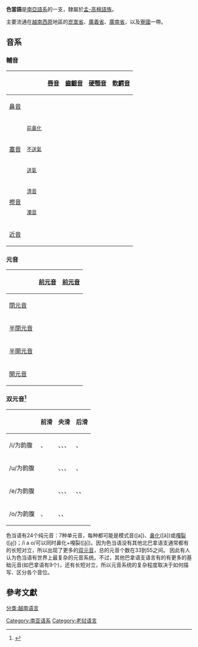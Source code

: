 {{Infobox language
|name=色当语
|states={{VNM}}<br />{{LAO}}
|region={{VNM}}[[崑嵩省|崑嵩省]]、[[广南省|广南省]]、[[广义省|广义省]]
|ethnicity=[[色当族|色当族]]
|speakers=9.752万
|date=2007
|ref=e18
|familycolor=Austro-Asiatic
|fam2=[[巴拿语支|巴拿语支]]
|fam3=北部
|fam4=色当-祖查语支
|iso2=mkh
|iso3=sed
|glotto=seda1262
|glottorefname=Sedang
|notice=IPA
}}

'''色當語'''是[[南亞語系|南亞語系]]的一支，隸屬於[[孟-高棉語族|孟-高棉語族]]。

主要流通在[[越南|越南]][[西原|西原]]地區的[[崑嵩省|崑嵩省]]、[[廣義省|廣義省]]、[[廣南省|廣南省]]，以及[[寮國|寮國]]一帶。

==音系==
===輔音===
{| class=wikitable style=text-align:center
! colspan=2|
! [[唇音|唇音]]
! [[齒齦音|齒齦音]]
! [[硬顎音|硬顎音]]
! [[軟齶音|軟齶音]]
! [[聲門音|聲門音]]
|-
! colspan=2| [[鼻音_(辅音)|鼻音]]
| {{IPA|m}}
| {{IPA|n}}
| {{IPA|ɲ}}
| {{IPA|ŋ}}
|
|-
! rowspan=3| [[塞音|塞音]]
! <small>[[前鼻化|前鼻化]]</small>
| {{IPA|mb}}
| {{IPA|nd}}
| {{IPA|ndʑ}}
| {{IPA|ŋɡ}}
|  
|-
! <small>[[不送氣|不送氣]]
| {{IPA|p}}
| {{IPA|t}}
| {{IPA|tɕ}}
| {{IPA|k}}
| {{IPA|ʔ}}
|-
! <small>[[送氣|送氣]]</small>
| {{IPA|pʰ}}
| {{IPA|tʰ}}
| {{IPA|tɕʰ}}
| {{IPA|kʰ}}
|
|-
! rowspan=2| [[擦音|擦音]]
! <small>[[清音|清音]]</small>
| {{IPA|f}}
| {{IPA|s}}
|
| {{IPA|x}}
| {{IPA|h}}
|-
! <small>[[濁音|濁音]]</small>
| {{IPA|v}}
| {{IPA|z}}
|
| {{IPA|ɣ}}
|
|-
! colspan=2| [[近音|近音]]
| {{IPA|w}}
| {{IPA|l}}
| {{IPA|j}}
|
|
|}

===元音===
{| class=wikitable style=text-align:center
! colspan=2|
![[前元音|前元音]]
![[前元音|前元音]]
![[後元音|後元音]]
|-
! colspan=2| [[閉元音|閉元音]]
| {{IPA|i}}
| {{IPA|}}
| {{IPA|u}}
|-
! colspan=2| [[半閉元音|半閉元音]]
| {{IPA|e}}
| {{IPA|}}
| {{IPA|o}}
|-
! colspan=2| [[半開元音|半開元音]]
| {{IPA|ɛ}}
| {{IPA|}}
| {{IPA|ɔ}}
|-
! colspan=2| [[開元音|開元音]]
| {{IPA|}}
| {{IPA|a}}
| {{IPA|}}
|}

===双元音<ref>{{cite book |last1=Smith |first1=Kenneth D. |title=Phonology and Syntax of Sedang, A Vietnam Mon-Khmer Language |date=1975 |publisher=University of Pennsylvania }}</ref>{{rp|62–64}}===
{| class=wikitable style="text-align:center;"
|-
!  
! 前滑
! 央滑
! 后滑
|-
! /i/为韵腹
| {{IPA|iɛ̯}}、{{IPA|ḭɛ̯}}
| {{IPA|iə̯}}、{{IPA|ḭə̯}}、{{IPA|ĩə̯̃}}、{{IPA|ḭ̃ə̯̃}}
| {{IPA|io̯}}、{{IPA|ĩõ̯}}
|-
! /u/为韵腹
|  
| {{IPA|uə̯}}、{{IPA|ṵə̯}}、{{IPA|ũə̯̃}}、{{IPA|ṵ̃ə̯̃}}
| {{IPA|uo̯}}、{{IPA|ṵo̯}}
|-
! /e/为韵腹
|  
| {{IPA|eə̯}}、{{IPA|ḛə̯}}、{{IPA|ẽə̯̃}}、{{IPA|ḛ̃ə̯̃}}
| {{IPA|eo̯}}、{{IPA|ḛo̯}}、{{IPA|ḛ̃o̯}}
|-
! /o/为韵腹
| {{IPA|oɛ̯}}、{{IPA|o̰ɛ̯}}
| {{IPA|oə̯}}、{{IPA|o̰ə̯}}、{{IPA|õə̯̃}}
|  
|}

色当语有24个纯元音：7种单元音，每种都可能是模式音([a])、[[鼻化元音|鼻化]]([ã])或[[嘎裂声|嘎裂]]([a̰])；/i a o/可以同时鼻化+嘎裂([ã̰])。因为色当语没有其他北巴拿语支通常都有的长短对立，所以出现了更多的[[双元音|双元音]]，总的元音个数在33到55之间。
因此有人认为色当语有世界上最复杂的元音系统。不过，其他巴拿语支语言有的有更多的基础元音(如巴拿语有9个)，还有长短对立，所以元音系统的复杂程度取决于如何描写、区分各个音位。

== 參考文獻 ==
{{reflist}}
{{Austroasiatic languages}}
{{越南语言}}
{{老挝语言}}

[[Category:南亚语系|Category:南亚语系]]
[[分类:越南语言|分类:越南语言]]
[[Category:老挝语言|Category:老挝语言]]